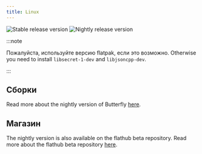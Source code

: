 ```yaml
---
title: Linux
---
```


![Stable release version](https://img.shields.io/badge/dynamic/yaml?color=c4840d&label=Stable&query=%24.version&url=https%3A%2F%2Fraw.githubusercontent.com%2FLinwoodDev%2Fbutterfly%2Fstable%2Fapp%2Fpubspec.yaml&style=for-the-badge)
![Nightly release version](https://img.shields.io/badge/dynamic/yaml?color=f7d28c&label=Nightly&query=%24.version&url=https%3A%2F%2Fraw.githubusercontent.com%2FLinwoodDev%2Fbutterfly%2Fnightly%2Fapp%2Fpubspec.yaml&style=for-the-badge)


:::note

Пожалуйста, используйте версию flatpak, если это возможно.
Otherwise you need to install `libsecret-1-dev` and `libjsoncpp-dev`.

:::

## Сборки

<Tabs>
<TabItem label="Stable">
  <CardGrid>
    <DownloadButton href="https://github.com/LinwoodDev/butterfly/releases/download/stable/linwood-butterfly-linux-x86_64.tar.gz" title="Portable"/>
    <DownloadButton href="https://github.com/LinwoodDev/butterfly/releases/download/stable/linwood-butterfly-linux-x86_64.deb" title="DEB"/>
    <DownloadButton href="https://github.com/LinwoodDev/butterfly/releases/download/stable/linwood-butterfly-linux-x86_64.rpm" title="RPM"/>
    <DownloadButton href="https://github.com/LinwoodDev/butterfly/releases/download/stable/linwood-butterfly-linux-x86_64.AppImage" title="AppImage"/>
  </CardGrid>
</TabItem>
<TabItem label="Nightly">
  <CardGrid>
    <DownloadButton href="https://github.com/LinwoodDev/butterfly/releases/download/nightly/linwood-butterfly-linux-x86_64.tar.gz" title="Portable"/>
    <DownloadButton href="https://github.com/LinwoodDev/butterfly/releases/download/nightly/linwood-butterfly-linux-x86_64.deb" title="DEB"/>
    <DownloadButton href="https://github.com/LinwoodDev/butterfly/releases/download/nightly/linwood-butterfly-linux-x86_64.rpm" title="RPM"/>
    <DownloadButton href="https://github.com/LinwoodDev/butterfly/releases/download/nightly/linwood-butterfly-linux-x86_64.AppImage" title="AppImage"/>
  </CardGrid>
</TabItem>
</Tabs>

Read more about the nightly version of Butterfly [here](/nightly).

## Магазин

<CardGrid>
<LinkCard href="https://flathub.org/apps/details/dev.linwood.butterfly" title="Flathub" />
<LinkCard href="https://snapcraft.io/butterfly" title="Snap" />
</CardGrid>

The nightly version is also available on the flathub beta repository. Read more about the flathub beta repository [here](https://discourse.flathub.org/t/how-to-use-flathub-beta/2111).

